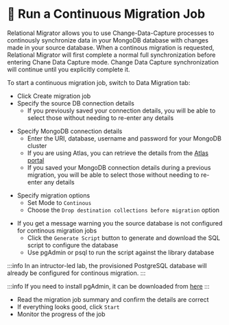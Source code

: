 
# 👐 Run a Continuous Migration Job

Relational Migrator allows you to use Change-Data-Capture processes to continously synchronize data in your MongoDB database with changes made in your source database.
When a continous migration is requested, Relational Migrator will first complete a normal full synchronization before entering Chane Data Capture mode.
Change Data Capture synchronization will continue until you explicitly complete it. 

To start a continuous migration job, switch to Data Migration tab:

<Screenshot url="http://127.0.0.1:8278" src="img/210-image-006.png" alt="Screenshot of the connect modal" />

- Click Create migration job
- Specify the source DB connection details
  - If you previously saved your connection details, you will be able to select those without needing to re-enter any details 

<Screenshot url="http://127.0.0.1:8278" src="img/210-image-007.png" alt="Screenshot of the connect modal" />

- Specify MongoDB connection details
  - Enter the URI, database, username and password for your MongoDB cluster
  - If you are using Atlas, you can retrieve the details from the [Atlas portal](https://cloud.mongodb.com)
  - If you saved your MongoDB connection details during a previous migration, you will be able to select those without needing to re-enter any details 

<Screenshot url="http://127.0.0.1:8278" src="img/210-image-008.png" alt="Screenshot of the connect modal" />

- Specify migration options
  - Set Mode to `Continous` 
  - Choose the `Drop destination collections before migration` option

<Screenshot url="http://127.0.0.1:8278" src="img/210-image-009.png" alt="Screenshot of the connect modal" />

- If you get a message warning you the source database is not configured for continous migration jobs
  - Click the `Generate Script` button to generate and download the SQL script to configure the database
  - Use pgAdmin or psql to run the script against the library database

<Screenshot url="http://127.0.0.1:8278" src="img/210-image-010.png" alt="Screenshot of the connect modal" />

:::info
In an intructor-led lab, the provisioned PostgreSQL database will already be configured for continous migration.
:::

:::info
If you need to install pgAdmin, it can be downloaded from [here](https://www.pgadmin.org/download/)
:::

- Read the migration job summary and confirm the details are correct
- If everything looks good, click `Start`
- Monitor the progress of the job

<Screenshot url="http://127.0.0.1:8278" src="img/210-image-011.png" alt="Screenshot of the connect modal" />